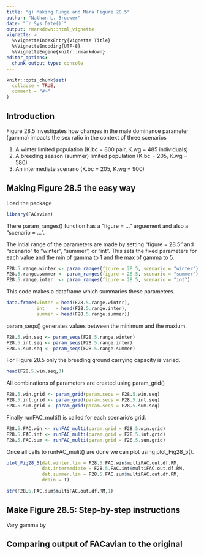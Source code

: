 ```yaml
---
title: "g) Making Runge and Mara Figure 28.5"
author: "Nathan L. Brouwer"
date: "`r Sys.Date()`"
output: rmarkdown::html_vignette
vignette: >
  %\VignetteIndexEntry{Vignette Title}
  %\VignetteEncoding{UTF-8}
  %\VignetteEngine{knitr::rmarkdown}
editor_options: 
  chunk_output_type: console
---
```


```r
knitr::opts_chunk$set(
  collapse = TRUE,
  comment = "#>"
)
```





## Introduction 
Figure 28.5 investigates how changes in the male dominance parameter (gamma) impacts the sex ratio in the context of three scenarios

1. A winter limited population (K.bc = 800 pair, K.wg = 485 individuals)
1. A breeding season (summer) limited population (K.bc = 205, K.wg = 580)
1. An intermediate scenario (K.bc = 205, K.wg = 900)



## Making Figure 28.5 the easy way

Load the package
```r
library(FACavian)
```

There param_ranges() function has a "figure = ..." arguement and also a "scenario = ...".  

The intial range of the parameters are made by setting "figure = 28.5" and "scenario" to "winter", "summer", or "int".  This sets the fixed parameters for each value and the min of gamma to 1 and the max of gamma to 5.
```r
F28.5.range.winter <- param_ranges(figure = 28.5, scenario = "winter")
F28.5.range.summer <- param_ranges(figure = 28.5, scenario = "summer")
F28.5.range.inter  <- param_ranges(figure = 28.5, scenario = "int")
```

This code makes a dataframe which summaries these parameters.
```r
data.frame(winter = head(F28.5.range.winter),
           int    = head(F28.5.range.inter),
           summer = head(F28.5.range.summer))
```


param_seqs() generates values between the minimum and the maxium.
```r
F28.5.win.seq <- param_seqs(F28.5.range.winter)
F28.5.int.seq <- param_seqs(F28.5.range.inter)
F28.5.sum.seq <- param_seqs(F28.5.range.summer)

```

For Figure 28.5 only the breeding ground carrying capacity is varied.
```r
head(F28.5.win.seq,3)
```


All combinations of parameters are created using param_grid()
```r
F28.5.win.grid <- param_grid(param.seqs = F28.5.win.seq)
F28.5.int.grid <- param_grid(param.seqs = F28.5.int.seq)
F28.5.sum.grid <- param_grid(param.seqs = F28.5.sum.seq)
```


Finally runFAC_multi() is called for each scenario's grid. 

```r
F28.5.FAC.win <- runFAC_multi(param.grid = F28.5.win.grid)
F28.5.FAC.int <- runFAC_multi(param.grid = F28.5.int.grid)
F28.5.FAC.sum <- runFAC_multi(param.grid = F28.5.sum.grid)
```



Once all calls to runFAC_mulit() are done we can plot using plot_Fig28_5().

```r
plot_Fig28_5(dat.winter.lim = F28.5.FAC.win$multiFAC.out.df.RM,
             dat.intermediate = F28.5.FAC.int$multiFAC.out.df.RM,
             dat.summer.lim = F28.5.FAC.sum$multiFAC.out.df.RM,
             drain = T)

```


```r
str(F28.5.FAC.sum$multiFAC.out.df.RM,1)
```


## Make Figure 28.5: Step-by-step instructions

Vary gamma by 


## Comparing output of FACavian to the original 
